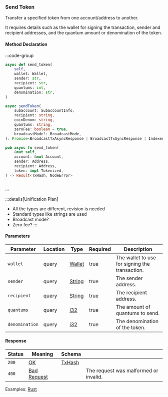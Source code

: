 ### Send Token

Transfer a specified token from one account/address to another.

It requires details such as the wallet for signing the transaction, sender and recipient addresses, and the quantum amount or denomination of the token.

#### Method Declaration

:::code-group

```python [Python]
async def send_token(
    self,
    wallet: Wallet,
    sender: str,
    recipient: str,
    quantums: int,
    denomination: str,
)
```

```typescript [TypeScript]
async sendToken(
    subaccount: SubaccountInfo,
    recipient: string,
    coinDenom: string,
    quantums: string,
    zeroFee: boolean = true,
    broadcastMode?: BroadcastMode,
): Promise<BroadcastTxAsyncResponse | BroadcastTxSyncResponse | IndexedTx>
```

```rust [Rust]
pub async fn send_token(
    &mut self,
    account: &mut Account,
    sender: Address,
    recipient: Address,
    token: impl Tokenized,
) -> Result<TxHash, NodeError>
```

```url [API]
```

:::

:::details[Unification Plan]
- All the types are different, revision is needed
- Standard types like strings are used
- Broadcast mode?
- Zero fee?
:::

#### Parameters

| Parameter         | Location  | Type      | Required  | Description                                       |
| ----------------- | --------- | --------- | --------- | ------------------------------------------------- |
| `wallet`          | query     | [Wallet]  | true      | The wallet to use for signing the transaction.    |
| `sender`          | query     | [String]  | true      | The sender address.                               |
| `recipient`       | query     | [String]  | true      | The recipient address.                            |
| `quantums`        | query     | [i32]     | true      | The amount of quantums to send.                   |
| `denomination`    | query     | [i32]     | true      | The denomination of the token.                    |

#### Response

| Status | Meaning       | Schema   |                                       |
| ------ | ------------- | -------- | ------------------------------------- |
| `200`  | [OK]          | [TxHash] |                                       |
| `400`  | [Bad Request] |          | The request was malformed or invalid. |

Examples: [Rust]

[Rust]: https://github.com/dydxprotocol/v4-clients/blob/main/v4-client-rs/client/examples/send_token.rs

[Wallet]: /types/wallet
[TxHash]: /types/tx_hash
[String]: /types/string
[i32]: /types/i32
[OK]: /types/ok
[Bad Request]: /types/bad-request